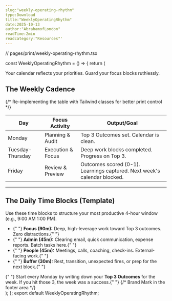 ```yaml
---
slug:"weekly-operating-rhythm"
type:Download
title:"WeeklyOperatingRhythm"
date:2025-10-13
author:"AbrahamofLondon"
readTime:2min
readcategory:"Resources"'
---
```


// pages/print/weekly-operating-rhythm.tsx

const WeeklyOperatingRhythm = () => {
return (

<BrandFrame title="Weekly Operating Rhythm & Daily Blocks" subtitle="A template for high-leverage allocation of time and focus across the week." pageSize="A4">
  <PullLine subtle>Your calendar reflects your priorities. Guard your focus blocks ruthlessly.</PullLine>
  <h2 className="mt-8">The Weekly Cadence</h2>
  {/* Re-implementing the table with Tailwind classes for better print control */}
  <table className="mt-4 w-full border-collapse">
    <thead>
      <tr className="bg-[color:var(--color-primary)/0.1] text-forest">
        <th className="p-3 text-left border-b-2 border-[color:var(--color-primary)/0.2] w-1/4">Day</th>
        <th className="p-3 text-left border-b-2 border-[color:var(--color-primary)/0.2] w-1/4">Focus Activity</th>
        <th className="p-3 text-left border-b-2 border-[color:var(--color-primary)/0.2] w-1/2">Output/Goal</th>
      </tr>
    </thead>
    <tbody>
      <tr className="border-b border-lightGrey/60">
        <td className="p-3 font-bold text-deepCharcoal">Monday</td>
        <td className="p-3 text-sm text-gray-700">Planning &amp; Audit</td>
        <td className="p-3 text-sm text-gray-700">Top 3 Outcomes set. Calendar is clean.</td>
      </tr>
      <tr className="bg-warmWhite/50 border-b border-lightGrey/60">
        <td className="p-3 font-bold text-deepCharcoal">Tuesday-Thursday</td>
        <td className="p-3 text-sm text-gray-700">Execution &amp; Focus</td>
        <td className="p-3 text-sm text-gray-700">Deep work blocks completed. Progress on Top 3.</td>
      </tr>
      <tr>
        <td className="p-3 font-bold text-deepCharcoal">Friday</td>
        <td className="p-3 text-sm text-gray-700">Review &amp; Preview</td>
        <td className="p-3 text-sm text-gray-700">Outcomes scored (0-1). Learnings captured. Next week's calendar blocked.</td>
      </tr>
    </tbody>
  </table>
  <hr className="my-8 border-t border-lightGrey" />
  <h2>The Daily Time Blocks (Template)</h2>
  <p className="mb-4 text-gray-700"> Use these time blocks to structure your most productive 4-hour window (e.g., 9:00 AM 1:00 PM). </p>
  <ul className="list-disc pl-5 space-y-3">
    <li>
      {" "}
      <strong>Focus (90m):</strong> Deep, high-leverage work toward Top 3 outcomes. Zero distractions.{" "}
    </li>
    <li>
      {" "}
      <strong>Admin (45m):</strong> Clearing email, quick communication, expense reports. Batch tasks here.{" "}
    </li>
    <li>
      {" "}
      <strong>People (45m):</strong> Meetings, calls, coaching, check-ins. External-facing work.{" "}
    </li>
    <li>
      {" "}
      <strong>Buffer (30m):</strong> Rest, transition, unexpected fires, or prep for the next block.{" "}
    </li>
  </ul>
  <Note tone="key" title="Rule of 3" className="mt-8">
    {" "}
    Start every Monday by writing down your <strong>Top 3 Outcomes</strong> for the week. If you hit those 3, the week was a success.{" "}
  </Note>
  {/* Brand Mark in the footer area */}
  <div className="mt-12 text-center pt-6 border-t border-lightGrey/80">
    <EmbossedBrandMark src="/assets/images/abraham-logo.jpg" alt="Abraham of London Operating System Mark" width={80} height={80} effect="deboss" className="inline-block" baseColor="transparent" />
  </div>
</BrandFrame>
); }; export default WeeklyOperatingRhythm;












